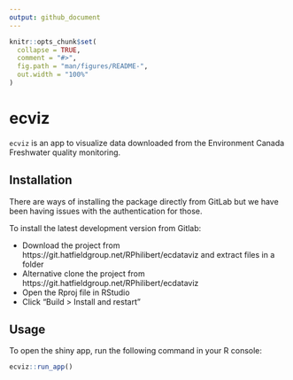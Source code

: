 ```yaml
---
output: github_document
---
```


<!-- README.md is generated from README.Rmd. Please edit that file -->

```r
knitr::opts_chunk$set(
  collapse = TRUE,
  comment = "#>",
  fig.path = "man/figures/README-",
  out.width = "100%"
)
```

# ecviz
`ecviz` is an app to visualize data downloaded from the Environment Canada Freshwater quality monitoring.

## Installation

There are ways of installing the package directly from GitLab but we have been having issues with the authentication for those.

To install the latest development version from Gitlab:

  * Download the project from https://git.hatfieldgroup.net/RPhilibert/ecdataviz and extract files in a folder
  * Alternative clone the project from https://git.hatfieldgroup.net/RPhilibert/ecdataviz
  * Open the Rproj file in RStudio
  * Click "Build > Install and restart"



## Usage


To open the shiny app, run the following command in your R console:

``` r
ecviz::run_app()
```






